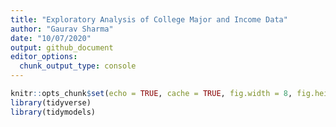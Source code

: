 ```yaml
---
title: "Exploratory Analysis of College Major and Income Data"
author: "Gaurav Sharma"
date: "10/07/2020"
output: github_document
editor_options: 
  chunk_output_type: console
---
```


```r
knitr::opts_chunk$set(echo = TRUE, cache = TRUE, fig.width = 8, fig.height = 5, dpi = 180)
library(tidyverse)
library(tidymodels)
```
